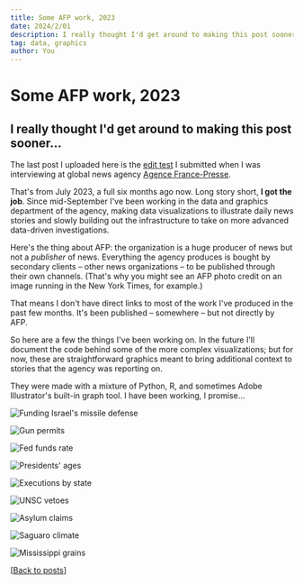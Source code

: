```yaml
---
title: Some AFP work, 2023
date: 2024/2/01
description: I really thought I'd get around to making this post sooner..
tag: data, graphics
author: You
---
```


# Some AFP work, 2023

## I really thought I'd get around to making this post sooner...

The last post I uploaded here is the [edit test](afp-test) I submitted when I was interviewing at global news agency [Agence France-Presse](https://www.afp.com/en). 

That's from July 2023, a full six months ago now. Long story short, **I got the job**. Since mid-September I've been working in the data and graphics department of the agency, making data visualizations to illustrate daily news stories and slowly building out the infrastructure to take on more advanced data-driven investigations.

Here's the thing about AFP: the organization is a huge producer of news but not a *publisher* of news. Everything the agency produces is bought by secondary clients – other news organizations – to be published through their own channels. (That's why you might see an AFP photo credit on an image running in the New York Times, for example.)

That means I don't have direct links to most of the work I've produced in the past few months. It's been published – somewhere – but not directly by AFP. 

So here are a few the things I've been working on. In the future I'll document the code behind some of the more complex visualizations; but for now, these are straightforward graphics meant to bring additional context to stories that the agency was reporting on.

They were made with a mixture of Python, R, and sometimes Adobe Illustrator's built-in graph tool. I have been working, I promise...

![Funding Israel's missile defense](/images/2023/Missiledefensefunding.jpg)

![Gun permits](/images/2023/GunPermits1.png)

![Fed funds rate](/images/2023/347R4UJ.jpg)

![Presidents' ages](/images/2023/presidents-age.jpg)

![Executions by state](/images/2023/343K6V6.jpg)

![UNSC vetoes](/images/2023/33Z978C.jpg)

![Asylum claims](/images/2023/asylumclaims.png)

![Saguaro climate](/images/2023/Saguaro-climate.png)

![Mississippi grains](/images/2023/grains.png)

[[Back to posts](/posts)]